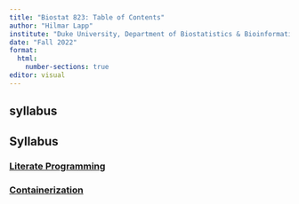 ```yaml
---
title: "Biostat 823: Table of Contents"
author: "Hilmar Lapp"
institute: "Duke University, Department of Biostatistics & Bioinformatics"
date: "Fall 2022"
format:
  html:
    number-sections: true
editor: visual
---
```


<!-- produces main section 1 -->
## syllabus {.hidden} 

## Syllabus {.unnumbered}

### [Literate Programming](Lesson-01.html)
### [Containerization](Lesson-02.html)